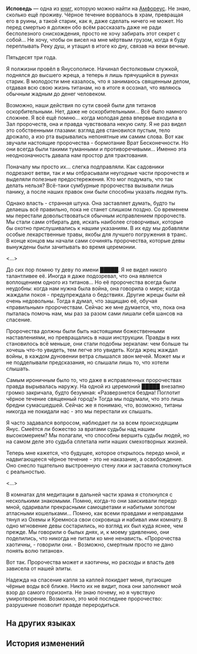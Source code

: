 {{Книга Инфобокс
|id           = 489
|Название     = 
|Изображение  = Предмет Исповедь.png
|Мир          = Амфореус
|Томов        = 1
|Автор        = <!--нужно добавить-->
|Описание     = Предсмертные записки неизвестного жреца, спрятанные в укромном уголке храма и обнаруженные лишь спустя много лет.
|Том1         = {{tx}}
|Источник1    = {{tx|Отсутствует источник}}
|Персонажи    = 
|Фракции      = 
}}
'''Исповедь''' — одна из [[Книги|книг]], которую можно найти на [[Амфореус]].
<!--
==Получение==
<gallery>
Книга НАЗВАНИЕ.png|НАЗВАНИЕ
Локация НАЗВАНИЕ.png|Расположение на карте. Ближайший пространственный якорь «[[НАЗВАНИЕ]]»
</gallery>
-->
Не знаю, сколько ещё проживу. Чёрное течение ворвалось в храм, превращая его в руины, а такой старик, как я, даже сделать ничего не может. Но перед смертью я должен обо всём рассказать даже не ради бесполезного снисхождения, просто не хочу забирать этот секрет с собой... Не хочу, чтобы он висел на мне мёртвым грузом, когда я буду переплывать Реку душ, и утащил в итоге ко дну, связав на веки вечные.

Пятьдесят три года.

Я полжизни провёл в Янусополисе. Начинал бестолковым служкой, поднялся до высшего жреца, а теперь я лишь прячущийся в руинах старик. В молодости мне казалось, что я занимаюсь священным делом, отдавая всю свою жизнь титанам, но в итоге я осознал, что являюсь обычным жадным до денег человеком.

Возможно, наши действия по сути своей были для титанов оскорбительными. Нет, даже не оскорбительными... Всё было намного сложнее. Я всё ещё помню... когда молодая дева впервые входила в Зал пророчеств, она и правда чувствовала некую силу. Я не раз видел это собственными глазами: взгляд дев становился пустым, тело дрожало, а изо рта вырывались непонятные им самим слова. Вот как звучали настоящие пророчества - бормотание Врат Бесконечности. Но они всегда были такими туманными и противоречивыми... Именно эта неоднозначность давала нам простор для трактования.

Поначалу мы просто их... слегка подправляли. Как садовники подрезают ветви, так и мы отбрасывали неугодные части пророчеств и выделяли полезные предостережения. Кто мог подумать, что так делать нельзя? Всё-таки сумбурные пророчества вызывали лишь панику, а после наших правок они были способны указать людям путь.

Однако власть - странная штука. Она заставляет думать, будто ты делаешь всё правильно, пока не станет слишком поздно. Со временем мы перестали довольствоваться обычным исправлением пророчеств. Мы стали сами отбирать дев, искать наиболее сговорчивых, которые бы охотно прислушивались к нашим указаниям. В их еду мы добавляли особые лекарственные травы, якобы для лучшего погружения в транс. В конце концов мы начали сами сочинять пророчества, которые девы вынуждены были зачитывать во время церемонии.

<...>

До сих пор помню ту деву по имени █████. Я не видел никого талантливее её. Иногда я даже подозревал, что она является воплощением одного из титанов... Но её пророчества всегда были неудобны: когда нам нужна была война, она говорила о мире; когда жаждали покоя - предупреждала о бедствиях. Другие жрецы были ей очень недовольны. Тогда я думал, что защищаю её, обучая «правильным» пророчествам. Сейчас же мне думается, что, пока она пыталась помочь нам, мы раз за разом сами лишали себя шансов на спасение.

Пророчества должны были быть настоящими божественными наставлениями, но превращались в наши инструкции. Правды в них становилось всё меньше, они стали подобны зеркалам: чем больше ты хочешь что-то увидеть, тем легче это увидеть. Когда жрец жаждал войны, в каждом дуновении ветра слышался звон мечей. Может мы и не подделывали предсказания, но слышали лишь то, что хотели слышать.

Самым ироничным было то, что даже в исправленных пророчествах правда вырывалась наружу. На одной из церемоний █████ внезапно громко закричала, будто безумная: «Разверзнется бездна! Поглотит чёрное течение священный город!» Тогда мы подумали, что это лишь бредни сумасшедшей. Сейчас же я понимаю, что, возможно, титаны никогда не покидали нас - это мы перестали их слышать.

Я часто задавался вопросом, наблюдает ли за всем происходящим Янус. Смеётся ли божество за вратами судьбы над нашим высокомерием? Мы полагали, что способны вершить судьбы людей, но на самом деле это судьба сплетала нити наших смехотворных жизней.

Теперь мне кажется, что будущее, которое открылось передо мной, и надвигающееся чёрное течение - это не наказание, а освобождение. Оно снесло тщательно выстроенную стену лжи и заставила столкнуться с реальностью.

<...>

В комнатах для медитации в дальней части храма я столкнулся с несколькими знакомыми. Помню, когда-то они заискивали передо мной, одаривали прекрасными самоцветами и набитыми золотом атласными кошельками... Помню, как всеми правдами и неправдами тянул из Охемы и Кремноса свои сокровища и набивал ими комнату. В одно мгновение девы состарились, но взгляд их был куда яснее, чем прежде. Мы говорили о былых днях, и, к моему удивлению, они поделились, что никогда не питали ко мне ненависть. «Пророчества хаотичны, - говорили они. - Возможно, смертным просто не дано понять волю титанов».

Вот так. Пророчества может и хаотичны, но расходы и власть дев зависела от нашей элиты.

Надежда на спасение капля за каплей покидает меня, пугающие чёрные воды всё ближе. Никто их не видит, пока они заполняют мой взор до самого горизонта. Не знаю почему, но я чувствую умиротворение. Возможно, это моё последнее пророчество: разрушение позволит правде переродиться.

==На других языках==
{{На других языках
|en   = Record of Repentance
|zhs  = 忏悔录
|zht  = 懺悔錄
|ja   = 懺悔録
|ko   = 참회록
|es   = Confesiones
|fr   = Registre de confessions
|ru   = Исповедь
|th   = บันทึกการสำนึกผิด
|vi   = Lời Ăn Năn
|de   = Bekenntnisse
|id   = Catatan Pengakuan
|pt   = Registro de Arrependimento
}}

==История изменений==
{{История изменений|3.1}}